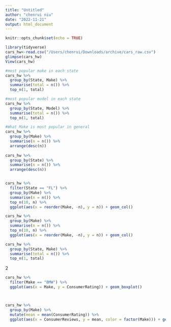 ```yaml
---
title: "Untitled"
author: "chenrui niu"
date: "2022-11-21"
output: html_document
---
```


```r
knitr::opts_chunk$set(echo = TRUE)
```

```r
library(tidyverse)
cars_hw<-read.csv("/Users/chenrui/Downloads/archive/cars_raw.csv")
glimpse(cars_hw)
View(cars_hw)
```

```r
#most popular make in each state
cars_hw %>% 
  group_by(State, Make) %>% 
  summarise(total = n()) %>% 
  top_n(1, total)

#most popular model in each state
cars_hw %>% 
  group_by(State, Model) %>% 
  summarise(total = n()) %>% 
  top_n(1, total)

#What Make is most popular in general
cars_hw %>% 
  group_by(Make) %>% 
  summarise(n = n()) %>% 
  arrange(desc(n))
  
cars_hw %>% 
  group_by(State) %>% 
  summarise(n = n()) %>% 
  arrange(desc(n))


cars_hw %>%
  filter(State == "FL") %>% 
  group_by(Make) %>% 
  summarise(n = n()) %>% 
  top_n(10, n) %>% 
  ggplot(aes(x = reorder(Make, -n), y = n)) + geom_col()

cars_hw %>%
  group_by(Make) %>% 
  summarise(n = n()) %>% 
  top_n(10, n) %>% 
  ggplot(aes(x = reorder(Make, -n), y = n)) + geom_col()

cars_hw %>% 
  group_by(State, Make) %>% 
  summarise(total = n()) %>% 
  top_n(1, total)


```

2

```r
cars_hw %>% 
  filter(Make == "BMW") %>% 
  ggplot(aes(x = Make, y = ConsumerRating)) + geom_boxplot()



cars_hw %>% 
  group_by(Make) %>% 
  mutate(mean = mean(ConsumerRating)) %>% 
  ggplot(aes(x = ConsumerReviews, y = mean, color = factor(Make))) + geom_jitter()
```
